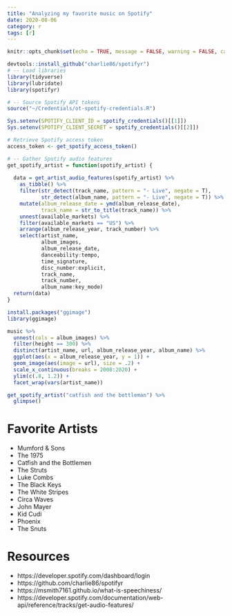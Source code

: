 ```yaml
---
title: "Analyzing my favorite music on Spotify"
date: 2020-08-06
category: r
tags: [r]
---
```


```r
knitr::opts_chunk$set(echo = TRUE, message = FALSE, warning = FALSE, cache = TRUE)
```


```r
devtools::install_github("charlie86/spotifyr")
# -- Load libraries
library(tidyverse)
library(lubridate)
library(spotifyr)

# -- Source Spotify API tokens
source("~/Credentials/ot-spotify-credentials.R")

Sys.setenv(SPOTIFY_CLIENT_ID = spotify_credentials()[[1]])
Sys.setenv(SPOTIFY_CLIENT_SECRET = spotify_credentials()[[2]])

# Retrieve Spotify access token
access_token <- get_spotify_access_token()
```

```r
# -- Gather Spotify audio features
get_spotify_artist = function(spotify_artist) {
  
  data = get_artist_audio_features(spotify_artist) %>% 
    as_tibble() %>% 
    filter(str_detect(track_name, pattern = "- Live", negate = T), 
           str_detect(album_name, pattern = "- Live", negate = T)) %>% 
    mutate(album_release_date = ymd(album_release_date), 
           track_name = str_to_title(track_name)) %>% 
    unnest(available_markets) %>% 
    filter(available_markets == "US") %>% 
    arrange(album_release_year, track_number) %>% 
    select(artist_name, 
           album_images, 
           album_release_date, 
           danceability:tempo, 
           time_signature, 
           disc_number:explicit, 
           track_name, 
           track_number, 
           album_name:key_mode)
  return(data)
}
```

```r
install.packages("ggimage")
library(ggimage)

music %>% 
  unnest(cols = album_images) %>% 
  filter(height == 300) %>% 
  distinct(artist_name, url, album_release_year, album_name) %>% 
  ggplot(aes(x = album_release_year, y = 1)) + 
  geom_image(aes(image = url), size = .2) + 
  scale_x_continuous(breaks = 2008:2020) + 
  ylim(c(.8, 1.2)) + 
  facet_wrap(vars(artist_name))
```




```r
get_spotify_artist("catfish and the bottleman") %>% 
  glimpse()
```
# Favorite Artists

- Mumford & Sons
- The 1975
- Catfish and the Bottlemen
- The Struts
- Luke Combs
- The Black Keys
- The White Stripes
- Circa Waves
- John Mayer
- Kid Cudi
- Phoenix 
- The Snuts

# Resources

- https://developer.spotify.com/dashboard/login
- https://github.com/charlie86/spotifyr
- https://msmith7161.github.io/what-is-speechiness/
- https://developer.spotify.com/documentation/web-api/reference/tracks/get-audio-features/
